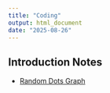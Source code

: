 ```yaml
---
title: "Coding"
output: html_document
date: "2025-08-26"
---
```


## Introduction Notes
* [Random Dots Graph](R/intro_dot_graphs.R)
